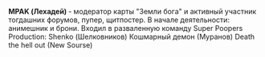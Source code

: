 {{Инфобокс для пуперов
|title2=MPAK
|другие_ники=Aleha322 Лехадей WhiteWharder Милексей Арасов
|image3=[[Файл:MPAK_v2.jpg|thumb|MPAK]]
|сферы_творчества=модератор карты wc3 RYTP 
|год_начала=2013
|image4=
|имя_фамилия=Алексей Мирасов
|дата_рождения=04.04.2000
|место_проживания=Челябинск
|ссылки=
*[https://www.youtube.com/channel/UCx7LunlIRP51P6wduO1tlAw YouTube]
}}

'''MPAK (Лехадей) '''- модератор карты "Земли бога" и активный участник тогдашних форумов, пупер, щитпостер. В начале деятельности: анимешник и брони. Входил в разваленную команду Super Poopers Production: Shenko (Шелковников) Кошмарный демон (Муранов) Death the hell out (New Sourse)